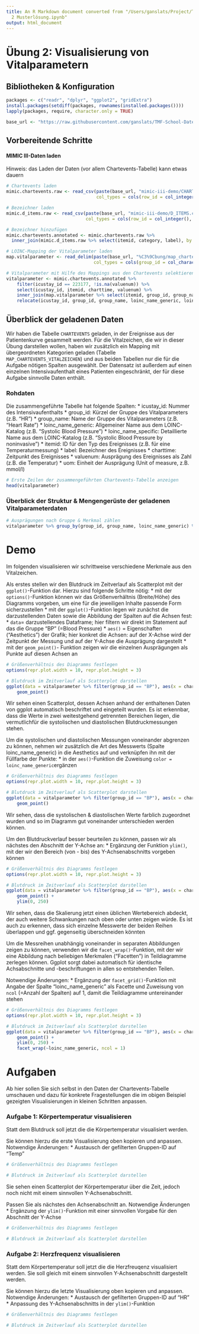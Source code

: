 ```yaml
---
title: An R Markdown document converted from "/Users/ganslats/Project/TMF-School/TMF-School-Datenanalyse-Visualisierung/Notebooks/Musterlösungen/Übung
  2 Musterlösung.ipynb"
output: html_document
---
```


# Übung 2: Visualisierung von Vitalparametern

## Bibliotheken & Konfiguration

```r
packages <- c("readr", "dplyr", "ggplot2", "gridExtra")
install.packages(setdiff(packages, rownames(installed.packages())))
lapply(packages, require, character.only = TRUE)

base_url <- "https://raw.githubusercontent.com/ganslats/TMF-School-Datenanalyse-Visualisierung/master/Rohdaten/"
```

## Vorbereitende Schritte

#### MIMIC III-Daten laden

Hinweis: das Laden der Daten (vor allem Chartevents-Tabelle) kann etwas dauern

```r
# Chartevents laden
mimic.chartevents.raw <- read_csv(paste(base_url, "mimic-iii-demo/CHARTEVENTS.csv", sep=""),
                                  col_types = cols(row_id = col_integer(), subject_id = col_integer(), hadm_id = col_integer(), icustay_id = col_integer(), itemid = col_integer(), charttime = col_datetime(format = ""), storetime = col_datetime(format = ""), cgid = col_double(), value = col_character(), valuenum = col_double(), valueuom = col_character(), warning = col_double(), error = col_double(), resultstatus = col_character(), stopped = col_character()))

# Bezeichner laden
mimic.d_items.raw <- read_csv(paste(base_url, "mimic-iii-demo/D_ITEMS.csv", sep=""),
                              col_types = cols(row_id = col_integer(), itemid = col_integer(), label = col_character(), abbreviation = col_character(), dbsource = col_character(), linksto = col_character(), category = col_character(), unitname = col_character(), param_type = col_character(), conceptid = col_character()))

# Bezeichner hinzufügen
mimic.chartevents.annotated <- mimic.chartevents.raw %>%
  inner_join(mimic.d_items.raw %>% select(itemid, category, label), by = "itemid")

# LOINC-Mapping der Vitalparameter laden
map.vitalparameter <- read_delim(paste(base_url, "%C3%9Cbung/map_chartevents_vitalzeichen.csv", sep=""), delim = ";",
                                 col_types = cols(group_id = col_character(), group_name = col_character(), itemid = col_double(), label = col_character(), loinc_code_generic = col_character(), loinc_name_generic = col_character(), loinc_code_specific = col_character(), loinc_name_specific = col_character()))

# Vitalparameter mit Hilfe des Mappings aus den Chartevents selektieren und Bezeichner ergänzen
vitalparameter <- mimic.chartevents.annotated %>% 
    filter(icustay_id == 223177, !is.na(valuenum)) %>%
    select(icustay_id, itemid, charttime, valuenum) %>%
    inner_join(map.vitalparameter %>% select(itemid, group_id, group_name, label, loinc_name_generic, loinc_name_specific, uom), by = "itemid") %>%
    relocate(icustay_id, group_id, group_name, loinc_name_generic, loinc_name_specific, itemid, label, charttime, valuenum, uom)
```

## Überblick der geladenen Daten

Wir haben die Tabelle `CHARTEVENTS` geladen, in der Ereignisse aus der Patientenkurve gesammelt werden. Für die Vitalzeichen, die wir in dieser Übung darstellen wollen, haben wir zusätzlich ein Mapping mit übergeordneten Kategorien geladen (Tabelle `MAP_CHARTEVENTS_VITALZEICHEN`) und aus beiden Tabellen nur die für die Aufgabe nötigen Spalten ausgewählt. Der Datensatz ist außerdem auf einen einzelnen Intensivaufenthalt eines Patienten eingeschränkt, der für diese Aufgabe sinnvolle Daten enthält.

### Rohdaten

Die zusammengeführte Tabelle hat folgende Spalten:
* icustay_id: Nummer des Intensivaufenthalts
* group_id: Kürzel der Gruppe des Vitalparameters (z.B. "HR")
* group_name: Name der Gruppe des Vitalparameters (z.B. "Heart Rate")
* loinc_name_generic: Allgemeiner Name aus dem LOINC-Katalog (z.B. "Systolic Blood Pressure")
* loinc_name_specific: Detaillierte Name aus dem LOINC-Katalog (z.B. "Systolic Blood Pressure by noninvasive")
* itemid: ID für den Typ des Ereignisses (z.B. für eine Temperaturmessung)
* label: Bezeichner des Ereignisses
* charttime: Zeitpunkt des Ereignisses
* valuenum: Ausprägung des Ereignisses als Zahl (z.B. die Temperatur)
* uom: Einheit der Ausprägung (Unit of measure, z.B. mmol/l)

```r
# Erste Zeilen der zusammengeführten Chartevents-Tabelle anzeigen
head(vitalparameter)
```

### Überblick der Struktur & Mengengerüste der geladenen Vitalparameterdaten

```r
# Ausprägungen nach Gruppe & Merkmal zählen
vitalparameter %>% group_by(group_id, group_name, loinc_name_generic) %>% summarize(n = n(), .groups="keep")
```

# Demo

Im folgenden visualisieren wir schrittweise verschiedene Merkmale aus den Vitalzeichen.

Als erstes stellen wir den Blutdruck im Zeitverlauf als Scatterplot mit der `ggplot()`-Funktion dar. 
Hierzu sind folgende Schritte nötig:
* mit der `options()`-Funktion können wir das Größenverhältnis (Breite/Höhe) des Diagramms vorgeben, um eine für die jeweiligen Inhalte passende Form sicherzustellen
* mit der `ggplot()`-Funktion legen wir zunächst die darzustellenden Daten sowie die Abbildung der Spalten auf die Achsen fest:
    * `data`= darzustellendes Dataframe; hier filtern wir direkt im Statement auf das die Gruppe "BP" (=Blood Pressure)
    * `aes()` = Eigenschaften ("Aesthetics") der Grafik; hier konkret die Achsen: auf der X-Achse wird der Zeitpunkt der Messung und auf der Y-Achse die Ausprägung dargestellt
* mit der `geom_point()`- Funktion zeigen wir die einzelnen Ausprägungen als Punkte auf diesen Achsen an

```r
# Größenverhältnis des Diagramms festlegen
options(repr.plot.width = 10, repr.plot.height = 3)

# Blutdruck im Zeitverlauf als Scatterplot darstellen
ggplot(data = vitalparameter %>% filter(group_id == "BP"), aes(x = charttime, y = valuenum)) +
    geom_point()
```

Wir sehen einen Scatterplot, dessen Achsen anhand der enthaltenen Daten von ggplot automatisch beschriftet und eingeteilt wurden. Es ist erkennbar, dass die Werte in zwei weitestgehend getrennten Bereichen liegen, die vermutlichfür die systolischen und diastolischen Blutdruckmessungen stehen.

Um die systolischen und diastolischen Messungen voneinander abgrenzen zu können, nehmen wir zusätzlich die Art des Messwerts (Spalte loinc_name_generic) in die Aesthetics auf und verknüpfen ihn mit der Füllfarbe der Punkte:
* in der `aes()`-Funktion die Zuweisung `color = loinc_name_generic`ergänzen

```r
# Größenverhältnis des Diagramms festlegen
options(repr.plot.width = 10, repr.plot.height = 3)

# Blutdruck im Zeitverlauf als Scatterplot darstellen
ggplot(data = vitalparameter %>% filter(group_id == "BP"), aes(x = charttime, y = valuenum, color = loinc_name_generic)) +
    geom_point()
```

Wir sehen, dass die systolischen & diastolischen Werte farblich zugeordnet wurden und so im Diagramm gut voneinander unterschieden werden können.

Um den Blutdruckverlauf besser beurteilen zu können, passen wir als nächstes den Abschnitt der Y-Achse an:
* Ergänzung der Funktion `ylim()`, mit der wir den Bereich (von - bis) des Y-Achsenabschnitts vorgeben können

```r
# Größenverhältnis des Diagramms festlegen
options(repr.plot.width = 10, repr.plot.height = 3)

# Blutdruck im Zeitverlauf als Scatterplot darstellen
ggplot(data = vitalparameter %>% filter(group_id == "BP"), aes(x = charttime, y = valuenum, color = loinc_name_generic)) +
    geom_point() +
    ylim(0, 250)
```

Wir sehen, dass die Skalierung jetzt einen üblichen Wertebereich abdeckt, der auch weitere Schwankungen nach oben oder unten zeigen würde. Es ist auch zu erkennen, dass sich einzelne Messwerte der beiden Reihen überlappen und ggf. gegenseitig überschneiden könnten

Um die Messreihen unabhängig voneinander in separaten Abbildungen zeigen zu können, verwenden wir die `facet_wrap()`-Funktion, mit der wir eine Abbildung nach beliebigen Merkmalen ("Facetten") in Teildiagramme zerlegen können. Ggplot sorgt dabei automatisch für identische Achsabschnitte und -beschriftungen in allen so entstehenden Teilen.

Notwendige Änderungen:
* Ergänzung der `facet_grid()`-Funktion mit Angabe der Spalte "loinc_name_generic" als Facette und Zuweisung von `ncol` (=Anzahl der Spalten) auf 1, damit die Teildiagramme untereinander stehen

```r
# Größenverhältnis des Diagramms festlegen
options(repr.plot.width = 10, repr.plot.height = 3)

# Blutdruck im Zeitverlauf als Scatterplot darstellen
ggplot(data = vitalparameter %>% filter(group_id == "BP"), aes(x = charttime, y = valuenum, color = loinc_name_generic)) +
    geom_point() +
    ylim(0, 250) +
    facet_wrap(~loinc_name_generic, ncol = 1)
```

# Aufgaben

Ab hier sollen Sie sich selbst in den Daten der Chartevents-Tabelle umschauen und dazu für konkrete Fragestellungen die im obigen Beispiel gezeigten Visualisierungen in kleinen Schritten anpassen.

### Aufgabe 1: Körpertemperatur visualisieren

Statt dem Blutdruck soll jetzt die die Körpertemperatur visualisiert werden. 

Sie können hierzu die erste Visualisierung oben kopieren und anpassen. Notwendige Änderungen:
* Austausch der gefilterten Gruppen-ID auf "Temp"

```r
# Größenverhältnis des Diagramms festlegen

# Blutdruck im Zeitverlauf als Scatterplot darstellen

```

Sie sehen einen Scatterplot der Körpertemperatur über die Zeit, jedoch noch nicht mit einem sinnvollen Y-Achsenabschnitt.

Passen Sie als nächstes den Achsenabschnitt an. Notwendige Änderungen
* Ergänzung der `ylim()`-Funktion mit einer sinnvollen Vorgabe für den Abschnitt der Y-Achse

```r
# Größenverhältnis des Diagramms festlegen

# Blutdruck im Zeitverlauf als Scatterplot darstellen

```

### Aufgabe 2: Herzfrequenz visualisieren

Statt dem Körpertemperatur soll jetzt die die Herzfreuqenz visualisiert werden. 
Sie soll gleich mit einem sinnvollen Y-Achsenabschnitt dargestellt werden.

Sie können hierzu die letzte Visualisierung oben kopieren und anpassen. Notwendige Änderungen:
* Austausch der gefilterten Gruppen-ID auf "HR"
* Anpassung des Y-Achsenabschnitts in der `ylim()`-Funktion

```r
# Größenverhältnis des Diagramms festlegen

# Blutdruck im Zeitverlauf als Scatterplot darstellen

```

